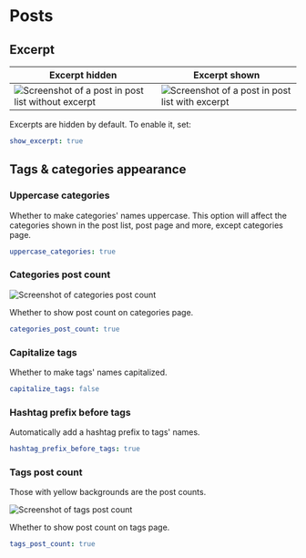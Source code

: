 # Posts

## Excerpt

| Excerpt hidden                                                               | Excerpt shown                                                             |
| ---------------------------------------------------------------------------- | ------------------------------------------------------------------------- |
| ![Screenshot of a post in post list without excerpt](./img/hide-excerpt.jpg) | ![Screenshot of a post in post list with excerpt](./img/show-excerpt.jpg) |

Excerpts are hidden by default. To enable it, set:

```yml filename="_config.cupertino.yml"
show_excerpt: true
```

## Tags & categories appearance

### Uppercase categories

Whether to make categories' names uppercase. This option will affect the categories shown in the post list, post page and more, except categories page.

```yml filename="_config.cupertino.yml"
uppercase_categories: true
```

### Categories post count

![Screenshot of categories post count](./img/categories-post-count.jpg)

Whether to show post count on categories page.

```yml filename="_config.cupertino.yml"
categories_post_count: true
```

### Capitalize tags

Whether to make tags' names capitalized.

```yml filename="_config.cupertino.yml"
capitalize_tags: false
```

### Hashtag prefix before tags

Automatically add a hashtag prefix to tags' names.

```yml filename="_config.cupertino.yml"
hashtag_prefix_before_tags: true
```

### Tags post count

Those with yellow backgrounds are the post counts.

![Screenshot of tags post count](./img/tags-post-count.jpg)

Whether to show post count on tags page.

```yml filename="_config.cupertino.yml"
tags_post_count: true
```
